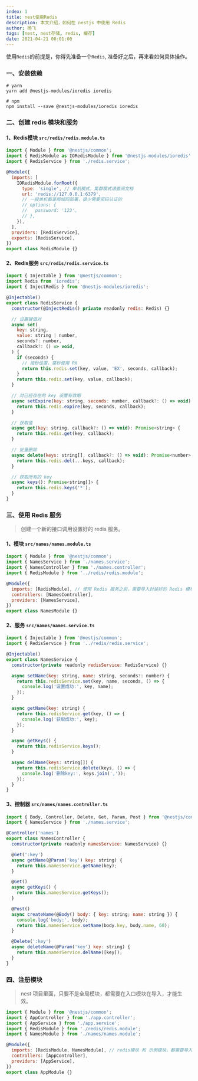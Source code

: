 ```yaml
---
index: 1
title: nest使用Redis
description: 本文介绍，如何在 nestjs 中使用 Redis
author: 杨飞
tags: [nest, nest存储, redis, 缓存]
date: 2021-04-21 00:01:00
---
```


使用`Redis`的前提是，你得先准备一个`Redis`, 准备好之后，再来看如何具体操作。

### 一、安装依赖

```shell
# yarn
yarn add @nestjs-modules/ioredis ioredis

# npm
npm install --save @nestjs-modules/ioredis ioredis
```

### 二、创建 redis 模块和服务

#### 1、Redis模块 `src/redis/redis.module.ts`

```javascript
import { Module } from '@nestjs/common';
import { RedisModule as IORedisModule } from '@nestjs-modules/ioredis';
import { RedisService } from './redis.service';

@Module({
  imports: [
    IORedisModule.forRoot({
      type: 'single', // 单机模式，集群模式请查阅文档
      url: 'redis://127.0.0.1:6379',
      // 一般单机都是局域网部署，很少需要密码认证的
      // options: {
      //   password: '123',
      // },
    }),
  ],
  providers: [RedisService],
  exports: [RedisService],
})
export class RedisModule {}
```

#### 2、Redis服务 `src/redis/redis.service.ts`

```javascript
import { Injectable } from '@nestjs/common';
import Redis from 'ioredis';
import { InjectRedis } from '@nestjs-modules/ioredis';

@Injectable()
export class RedisService {
  constructor(@InjectRedis() private readonly redis: Redis) {}

  // 设置键值对
  async set(
    key: string,
    value: string | number,
    seconds?: number,
    callback?: () => void,
  ) {
    if (seconds) {
      // 按秒设置，毫秒使用 PX
      return this.redis.set(key, value, 'EX', seconds, callback);
    }
    return this.redis.set(key, value, callback);
  }

  // 对已经存在的 key 设置有效期
  async setExpire(key: string, seconds: number, callback?: () => void) {
    return this.redis.expire(key, seconds, callback);
  }

  // 获取值
  async get(key: string, callback?: () => void): Promise<string> {
    return this.redis.get(key, callback);
  }

  // 批量删除
  async delete(keys: string[], callback?: () => void): Promise<number> {
    return this.redis.del(...keys, callback);
  }

  // 获取所有的 key
  async keys(): Promise<string[]> {
    return this.redis.keys('*');
  }
}
```

### 三、使用 Redis 服务
> 创建一个新的接口调用设置好的 redis 服务。

#### 1、模块 `src/names/names.module.ts`

```javascript
import { Module } from '@nestjs/common';
import { NamesService } from './names.service';
import { NamesController } from './names.controller';
import { RedisModule } from '../redis/redis.module';

@Module({
  imports: [RedisModule], // 使用 Redis 服务之前，需要导入封装好的 Redis 模块
  controllers: [NamesController],
  providers: [NamesService],
})
export class NamesModule {}
```

#### 2、服务 `src/names/names.service.ts`

```javascript
import { Injectable } from '@nestjs/common';
import { RedisService } from '../redis/redis.service';

@Injectable()
export class NamesService {
  constructor(private readonly redisService: RedisService) {}

  async setName(key: string, name: string, seconds?: number) {
    return this.redisService.set(key, name, seconds, () => {
      console.log('设置成功:', key, name);
    });
  }

  async getName(key: string) {
    return this.redisService.get(key, () => {
      console.log('获取成功:', key);
    });
  }

  async getKeys() {
    return this.redisService.keys();
  }

  async delName(keys: string[]) {
    return this.redisService.delete(keys, () => {
      console.log('删除key:', keys.join(','));
    });
  }
}
```

#### 3、控制器 `src/names/names.controller.ts`

```javascript
import { Body, Controller, Delete, Get, Param, Post } from '@nestjs/common';
import { NamesService } from './names.service';

@Controller('names')
export class NamesController {
  constructor(private readonly namesService: NamesService) {}

  @Get(':key')
  async getName(@Param('key') key: string) {
    return this.namesService.getName(key);
  }

  @Get()
  async getKeys() {
    return this.namesService.getKeys();
  }

  @Post()
  async createName(@Body() body: { key: string; name: string }) {
    console.log('body:', body);
    return this.namesService.setName(body.key, body.name, 60);
  }

  @Delete(':key')
  async deleteName(@Param('key') key: string) {
    return this.namesService.delName([key]);
  }
}
```

### 四、注册模块

> nest 项目里面，只要不是全局模块，都需要在入口模块在导入，才能生效。

```javascript
import { Module } from '@nestjs/common';
import { AppController } from './app.controller';
import { AppService } from './app.service';
import { RedisModule } from './redis/redis.module';
import { NamesModule } from './names/names.module';

@Module({
  imports: [RedisModule, NamesModule], // redis模块 和 示例模块，都需要导入。
  controllers: [AppController],
  providers: [AppService],
})
export class AppModule {}
```

